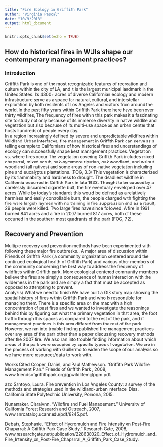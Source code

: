 ```yaml
---
title: "Fire Ecology in Griffith Park"
author: "Virginia Pascal"
date: "10/9/2018"
output: html_document
---
```


```r
knitr::opts_chunk$set(echo = TRUE)
```


## How do historical fires in WUIs shape our contemporary management practices? 

### Introduction 
Griffith Park is one of the most recognizable features of recreation and culture within the city of LA, and it is the largest municipal landmark in the United States. Its 4300+ acres of diverse Californian ecology and modern infrastructure  serve as a space for natural, cultural, and interstellar exploration by both residents of Los Angeles and visitors from around the world. In the past fifty years within Griffith Park there here have been over thirty wildfires, The frequency of fires within this park makes it a fascinating site to study not only because of its immense diversity in native wildlife and vegetation but also because of its multi-use space  as an urban center that hosts hundreds of people every day.  
In a region increasingly defined by severe and unpredictable wildfires within Wildland Urban Interfaces, fire management in Griffith Park can serve as a telling example to Californians of how historical fires and understandings of ecology can successfully shape best management practices. 
Vegetation vs. where  fires occur
The vegetation covering Griffith Park includes mixed chaparral, mixed scrub, oak-sycamore riparian, oak woodland, and walnut woodland (all natives) and some areas of non-native vegetation including pine and eucalyptus plantations. (FOG, 3.3) This vegetation is characterized by its flammability and hardiness to drought. 
The deadliest wildfire in California occurred in Griffith Park in late 1933. Thought to be caused by a carelessly discarded cigarette butt, the fire eventually enveloped over 47 acres. While by today’s standards this would be defined as a relatively harmless and easily controllable burn, the people charged with fighting the fire were largely laymen with no training in fire suppression and as a result, 29 people were killed. Two large fires have since followed.  A fire in 1961 burned 841 acres and a fire in 2007 burned 817 acres, both of these occurred in the southern most quadrants of the park (FOG, 7.2).

## Recovery and Prevention 
Multiple recovery and prevention methods have been experimented with following these major fire outbreaks.. A major area of discussion within Friends of Griffith Park ( a community organization centered around the continued ecological health of Griffith Park) and various other members of the community concerning the best way to address the frequency of wildfires within Griffith park.  More ecological centered community members believe the fires are simply a consequence of human interaction with the wilderness in the park and are simply a fact that must be accepted as opposed to attempting to prevent.  
Analysis/ What we need to finish
We have built a GIS story map showing the spatial history of fires within Griffith Park and who Is responsible for managing them. There is a specific area on the map with a high concentration of past fires and we wanted to investigate the reasonings behind this by figuring out what the primary vegetation in that area, the foot traffic through this spaces as compared to the rest of the park, and if management practices in this area differed from the rest of the park. However, we ran into trouble finding published fire management practices over any area of the park other than a paper discussing recovery methods after the 2007 fire.  We also ran into trouble finding information about which areas of the park were occupied by specific types of vegetation. We are in the process of working with Guillermo to  widen the scope of our analysis so we have more resources/data to work with. 




Works Cited
Cooper, Daniel, and Paul Mathewson. “Griffith Park Wildfire Management Plan.” Friends of Griffith Park , 2008, www.friendsofgriffithpark.org/gpwildlifemgtpgm.pdf. 

azo Santoyo, Laura. Fire prevention in Los Angeles County: a survey of the methods and strategies used in the wildland-urban interface. Diss. California State Polytechnic University, Pomona, 2015.

Nunamaker, Claralynn. “Wildfire and Fuel Management.” University of California Forest Research and Outreach, 2007, www.anrcatalog.ucanr.edu/pdf/8245.pdf. 

Debats, Stephanie. “Effect of Hydromulch and Fire Intensity on Post-Fire Chaparral: A Griffith Park Case Study.” Research Gate, 2008, www.researchgate.net/publication/228638020_Effect_of_Hydromulch_and_Fire_Intensity_on_Post-Fire_Chaparral_A_Griffith_Park_Case_Study.

